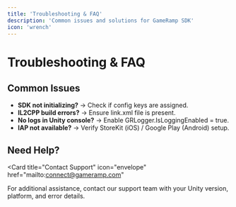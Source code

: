 ```yaml
---
title: 'Troubleshooting & FAQ'
description: 'Common issues and solutions for GameRamp SDK'
icon: 'wrench'
---
```


# Troubleshooting & FAQ

## Common Issues

- **SDK not initializing?** → Check if config keys are assigned.
- **IL2CPP build errors?** → Ensure link.xml file is present.
- **No logs in Unity console?** → Enable GRLogger.IsLoggingEnabled = true.
- **IAP not available?** → Verify StoreKit (iOS) / Google Play (Android) setup.

## Need Help?

<Card
  title="Contact Support"
  icon="envelope"
  href="mailto:connect@gameramp.com"
>
  For additional assistance, contact our support team with your Unity version, platform, and error details.
</Card>
